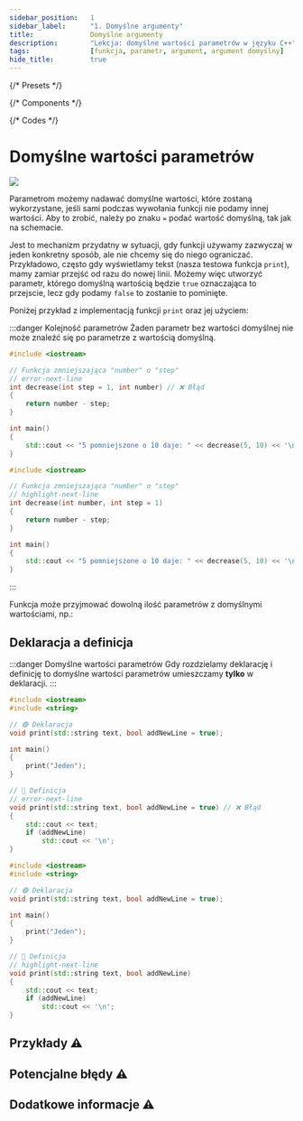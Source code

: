 ```yaml
---
sidebar_position:	1
sidebar_label:		"1. Domyślne argumenty"
title:				Domyślne argumenty
description:		"Lekcja: domyślne wartości parametrów w języku C++"
tags:				[funkcja, parametr, argument, argument domyślny]
hide_title:			true
---
```


{/* Presets */}

{/* Components */}

{/* Codes */}

<NotFinished/>

# Domyślne wartości parametrów

<Image center border
		src="/img/tutorials/course/basic/functions/default-params-pl.png"
		desc="Schemat funkcji z wartością domyślną parametru"
	/>

Parametrom możemy nadawać domyślne wartości, które zostaną wykorzystane, jeśli sami podczas wywołania funkcji
nie podamy innej wartości. Aby to zrobić, należy po znaku `=` podać wartość domyślną, tak jak na schemacie.

Jest to mechanizm przydatny w sytuacji, gdy funkcji używamy zazwyczaj w jeden konkretny sposób, ale nie
chcemy się do niego ograniczać. Przykładowo, często gdy wyświetlamy tekst (nasza testowa funkcja `print`),
mamy zamiar przejść od razu do nowej linii. Możemy więc utworzyć parametr, którego domyślną wartością będzie
`true` oznaczająca to przejscie, lecz gdy podamy `false` to zostanie to pominięte.

Poniżej przykład z implementacją funkcji `print` oraz jej użyciem:

<div>
	<Code_ExampleDefaultParam />
</div>

:::danger Kolejność parametrów
Żaden parametr bez wartości domyślnej nie może znaleźć się po parametrze z wartością domyślną.

<Tabs>
<TabItem value="bad" label="❌ Źle" default>

```cpp
#include <iostream>

// Funkcja zmniejszająca "number" o "step"
// error-next-line
int decrease(int step = 1, int number) // ❌ Błąd
{
	return number - step;
}

int main()
{
	std::cout << "5 pomniejszone o 10 daje: " << decrease(5, 10) << '\n';
}
```

</TabItem>
<TabItem value="good" label="✔ Dobrze">

```cpp
#include <iostream>

// Funkcja zmniejszająca "number" o "step"
// highlight-next-line
int decrease(int number, int step = 1)
{
	return number - step;
}

int main()
{
	std::cout << "5 pomniejszone o 10 daje: " << decrease(5, 10) << '\n';
}
```

</TabItem>
</Tabs>

:::

Funkcja może przyjmować dowolną ilość parametrów z domyślnymi wartościami, np.:

<div>
	<Code_ExampleMultipleDefaultParams />
</div>

## Deklaracja a definicja

:::danger Domyślne wartości parametrów
Gdy rozdzielamy deklarację i definicję to domyślne wartości parametrów umieszczamy **tylko** w deklaracji.
:::

<Tabs>
<TabItem value="bad" label="❌ Źle" default>

```cpp
#include <iostream>
#include <string>

// 🟣 Deklaracja
void print(std::string text, bool addNewLine = true);

int main()
{
	print("Jeden");
}

// 🔵 Definicja
// error-next-line
void print(std::string text, bool addNewLine = true) // ❌ Błąd
{
	std::cout << text;
	if (addNewLine)
		std::cout << '\n';
}
```

</TabItem>
<TabItem value="good" label="✔ Dobrze">

```cpp
#include <iostream>
#include <string>

// 🟣 Deklaracja
void print(std::string text, bool addNewLine = true);

int main()
{
	print("Jeden");
}

// 🔵 Definicja
// highlight-next-line
void print(std::string text, bool addNewLine)
{
	std::cout << text;
	if (addNewLine)
		std::cout << '\n';
}
```

</TabItem>
</Tabs>

## Przykłady ⚠

<ImproveSection />

## Potencjalne błędy ⚠

<ImproveSection />

## Dodatkowe informacje ⚠

<ImproveSection />